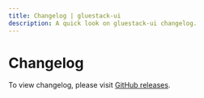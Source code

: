 ```yaml
---
title: Changelog | gluestack-ui
description: A quick look on gluestack-ui changelog.
---
```



<Meta title="common/Guides/More/Changelog" />

# Changelog

To view changelog, please visit [GitHub releases](https://github.com/gluestack/gluestack-ui/releases).
